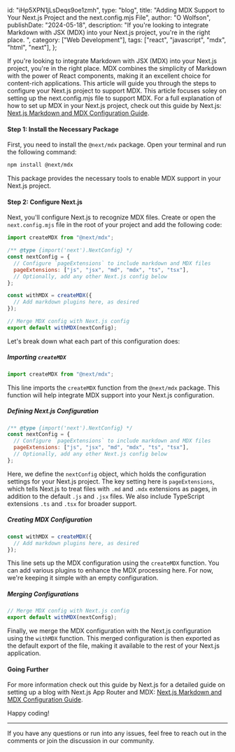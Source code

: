   id: "iHp5XPN1jLsDeqs9oe1zmh",
  type: "blog",
  title:
    "Adding MDX Support to Your Next.js Project and the next.config.mjs File",
  author: "O Wolfson",
  publishDate: "2024-05-18",
  description:
    "If you're looking to integrate Markdown with JSX (MDX) into your Next.js project, you're in the right place. ",
  category: ["Web Development"],
  tags: ["react", "javascript", "mdx", "html", "next"],
};

If you're looking to integrate Markdown with JSX (MDX) into your Next.js project, you're in the right place. MDX combines the simplicity of Markdown with the power of React components, making it an excellent choice for content-rich applications. This article will guide you through the steps to configure your Next.js project to support MDX. This article focuses soley on setting up the next.config.mjs file to support MDX. For a full explanation of how to set up MDX in your Next.js project, check out this guide by Next.js: [Next.js Markdown and MDX Configuration Guide](https://nextjs.org/docs/app/building-your-application/configuring/mdx).

#### Step 1: Install the Necessary Package

First, you need to install the `@next/mdx` package. Open your terminal and run the following command:

```bash
npm install @next/mdx
```

This package provides the necessary tools to enable MDX support in your Next.js project.

#### Step 2: Configure Next.js

Next, you'll configure Next.js to recognize MDX files. Create or open the `next.config.mjs` file in the root of your project and add the following code:

```javascript
import createMDX from "@next/mdx";

/** @type {import('next').NextConfig} */
const nextConfig = {
  // Configure `pageExtensions` to include markdown and MDX files
  pageExtensions: ["js", "jsx", "md", "mdx", "ts", "tsx"],
  // Optionally, add any other Next.js config below
};

const withMDX = createMDX({
  // Add markdown plugins here, as desired
});

// Merge MDX config with Next.js config
export default withMDX(nextConfig);
```

Let's break down what each part of this configuration does:

##### Importing `createMDX`

```javascript
import createMDX from "@next/mdx";
```

This line imports the `createMDX` function from the `@next/mdx` package. This function will help integrate MDX support into your Next.js configuration.

##### Defining Next.js Configuration

```javascript
/** @type {import('next').NextConfig} */
const nextConfig = {
  // Configure `pageExtensions` to include markdown and MDX files
  pageExtensions: ["js", "jsx", "md", "mdx", "ts", "tsx"],
  // Optionally, add any other Next.js config below
};
```

Here, we define the `nextConfig` object, which holds the configuration settings for your Next.js project. The key setting here is `pageExtensions`, which tells Next.js to treat files with `.md` and `.mdx` extensions as pages, in addition to the default `.js` and `.jsx` files. We also include TypeScript extensions `.ts` and `.tsx` for broader support.

##### Creating MDX Configuration

```javascript
const withMDX = createMDX({
  // Add markdown plugins here, as desired
});
```

This line sets up the MDX configuration using the `createMDX` function. You can add various plugins to enhance the MDX processing here. For now, we're keeping it simple with an empty configuration.

##### Merging Configurations

```javascript
// Merge MDX config with Next.js config
export default withMDX(nextConfig);
```

Finally, we merge the MDX configuration with the Next.js configuration using the `withMDX` function. This merged configuration is then exported as the default export of the file, making it available to the rest of your Next.js application.

#### Going Further

For more information check out this guide by Next.js for a detailed guide on setting up a blog with Next.js App Router and MDX: [Next.js Markdown and MDX Configuration Guide](https://nextjs.org/docs/app/building-your-application/configuring/mdx).

Happy coding!

---

If you have any questions or run into any issues, feel free to reach out in the comments or join the discussion in our community.
